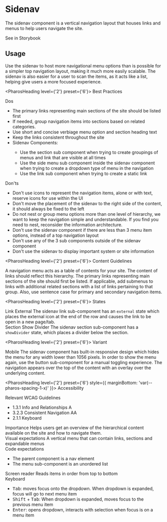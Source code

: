 # Sidenav

<div style={{ marginBottom: 'var(--pharos-spacing-5-x)' }}>
  <p style={{ fontSize: 'var(--pharos-type-scale-6)', lineHeight: '2rem' }}>
    The sidenav component is a vertical navigation layout that houses links and menus to help users
    navigate the site.
  </p>
  <PharosLink href="#" target="_blank">
    See in Storybook
  </PharosLink>
</div>

## Usage

<div style={{ marginBottom: 'var(--pharos-spacing-3-x)' }}>
  <p>
    Use the sidenav to host more navigational menu options than is possible for a simpler top
    navigation layout, making it much more easily scalable. The sidenav is also easier for a user to
    scan the items, as it acts like a list, helping give users a more focused experience.
  </p>
</div>

<PharosHeading level={'2'} preset={'6'}>
  Best Practices
</PharosHeading>

<div style={{ marginBottom: 'var(--pharos-spacing-5-x)' }}>
  <div style={{ marginBottom: 'var(--pharos-spacing-3-x)' }}>
    <PharosHeading level={'3'} preset={'2'}>
      Dos
    </PharosHeading>
    <ul>
      <li>The primary links representing main sections of the site should be listed first</li>
      <li>If needed, group navigation items into sections based on related categories.</li>
      <li>Use short and concise verbiage menu option and section heading text</li>
      <li>Keep the links consistent throughout the site</li>
      <li>Sidenav Components:</li>
      <ul>
        <li>
          Use the section sub component when trying to create groupings of menus and link that are
          visible at all times
        </li>
        <li>
          Use the side menu sub component inside the sidenav component when trying to create a
          dropdown type of menu in the navigation
        </li>
        <li>Use the link sub component when trying to create a static link</li>
      </ul>
    </ul>
  </div>
  <div>
    <PharosHeading level={'3'} preset={'2'}>
      Don'ts
    </PharosHeading>
    <ul>
      <li>
        Don't use icons to represent the navigation items, alone or with text, reserve icons for use
        within the UI
      </li>
      <li>
        Don't move the placement of the sidenav to the right side of the content, it should always
        be fixed to the left
      </li>
      <li>
        Do not nest or group menu options more than one level of hierarchy, we want to keep the
        navigation simple and understandable. If you find you need to nest, reconsider the
        information architecture.
      </li>
      <li>
        Don't use the sidenav component if there are less than 3 menu item options, instead of a top
        navigation layout
      </li>
      <li>Don't use any of the 3 sub components outside of the sidenav component</li>
      <li>Don't use the sidenav to display important system or site information</li>
    </ul>
  </div>
</div>

<PharosHeading level={'2'} preset={'6'}>
  Content Guidelines
</PharosHeading>

<div style={{ marginBottom: 'var(--pharos-spacing-5-x)' }}>
  <div style={{ marginBottom: 'var(--pharos-spacing-3-x)' }}>
    A navigation menu acts as a table of contents for your site. The content of links should reflect
    this hierarchy. The primary links representing main sections of the site should first be listed.
    If applicable, add submenus to links with additional related sections with a list of links
    pertaining to that group. Also, use sentence case for primary and secondary navigation items.
  </div>
</div>

<PharosHeading level={'2'} preset={'6'}>
  States
</PharosHeading>

<div style={{ marginBottom: 'var(--pharos-spacing-5-x)' }}>
  <div style={{ marginBottom: 'var(--pharos-spacing-3-x)' }}>
    <PharosHeading level={'3'} preset={'4'}>
      Link
    </PharosHeading>
    <PharosHeading level={'4'} preset={'1--bold'}>
      External
    </PharosHeading>
    The sidenav link sub-component has an <code>external</code> state which places the external icon
    at the end of the row and causes the link to be open in a new page/tab.
  </div>
  <div style={{ marginBottom: 'var(--pharos-spacing-3-x)' }}>
    <PharosHeading level={'3'} preset={'4'}>
      Section
    </PharosHeading>
    <PharosHeading level={'4'} preset={'1--bold'}>
      Show Divider
    </PharosHeading>
    The sidenav section sub-component has a <code>showDivider</code> state, which places a divider
    below the section.
  </div>
</div>

<PharosHeading level={'2'} preset={'6'}>
  Variant
</PharosHeading>

<div style={{ marginBottom: 'var(--pharos-spacing-5-x)' }}>
  <div style={{ marginBottom: 'var(--pharos-spacing-3-x)' }}>
    <PharosHeading level={'3'} preset={'4'}>
      Mobile
    </PharosHeading>
    The sidenav component has built-in responsive design which hides the menu for any width lower than
    1056 pixels. In order to show the menu again, use the button sub-component for a manual toggling
    experience. The navigation appears over the top of the content with an overlay over the underlying
    content.
  </div>
</div>

<PharosHeading level={'2'} preset={'6'} style={{ marginBottom: 'var(--pharos-spacing-1-x)' }}>
  Accessibility
</PharosHeading>

<div style={{ marginBottom: 'var(--pharos-spacing-5-x)' }}>
  <div style={{ marginBottom: 'var(--pharos-spacing-3-x)' }}>
    <PharosHeading level={'3'} preset={'2'}>
      Relevant WCAG Guidelines
    </PharosHeading>
    <ul style={{ marginBottom: 'var(--pharos-spacing-1-x)' }}>
      <li>
        <PharosLink href="https://www.w3.org/WAI/WCAG21/Understanding/info-and-relationships.html">
          1.3.1 Info and Relationships A
        </PharosLink>
      </li>
      <li>
        <PharosLink href="https://www.w3.org/WAI/WCAG21/Understanding/consistent-navigation">
          3.2.3 Consistent Navigation AA
        </PharosLink>
      </li>
      <li>
        <PharosLink href="https://www.w3.org/WAI/WCAG21/Understanding/keyboard">
          2.1.1 Keyboard
        </PharosLink>
      </li>
    </ul>
  </div>
  <div style={{ marginBottom: 'var(--pharos-spacing-3-x)' }}>
    <PharosHeading level={'3'} preset={'2'}>
      Importance
    </PharosHeading>
    Helps users get an overview of the hierarchical content available on the site and how to navigate
    them.
  </div>
  <div style={{ marginBottom: 'var(--pharos-spacing-3-x)' }}>
    <PharosHeading level={'3'} preset={'2'}>
      Visual expectations
    </PharosHeading>
    A vertical menu that can contain links, sections and expandable menus
  </div>
  <div style={{ marginBottom: 'var(--pharos-spacing-3-x)' }}>
    <PharosHeading level={'3'} preset={'2'}>
      Code expectations
    </PharosHeading>
    <ul>
      <li>The parent component is a nav element</li>
      <li>The menu sub-component is an unordered list</li>
    </ul>
  </div>
  <div style={{ marginBottom: 'var(--pharos-spacing-3-x)' }}>
    <PharosHeading level={'3'} preset={'2'}>
      Screen reader
    </PharosHeading>
    Reads items in order from top to bottom
  </div>
  <div style={{ marginBottom: 'var(--pharos-spacing-3-x)' }}>
    <PharosHeading level={'3'} preset={'2'}>
      Keyboard
    </PharosHeading>
    <ul>
      <li>
        <kbd>Tab</kbd>: moves focus onto the dropdown. When dropdown is expanded, focus will go to
        next menu item
      </li>
      <li>
        <kbd>Shift</kbd> + <kbd>Tab</kbd>: When dropdown is expanded, moves focus to the previous
        menu item
      </li>
      <li>
        <kbd>Enter</kbd>: opens dropdown, interacts with selection when focus is on a menu item
      </li>
    </ul>
  </div>
</div>
